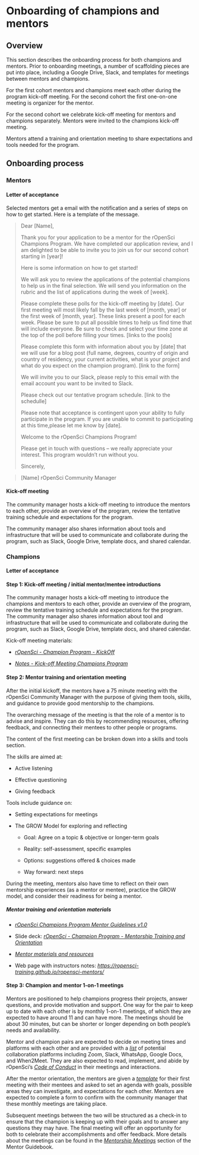 # Onboarding of champions and mentors

## Overview

This section describes the onboarding process for both champions and
mentors. Prior to onboarding meetings, a number of scaffolding pieces
are put into place, including a Google Drive, Slack, and templates for
meetings between mentors and champions. 

For the first cohort mentors and champions meet each other during the program kick-off
meeting. For the second cohort the first one-on-one meeting is organizer for the mentor. 

For the second cohort we celebrate kick-off meeting for mentors and champions separately. 
Mentors were invited to the champions kick-off meeting.

Mentors attend a training and orientation meeting to
share expectations and tools needed for the program.

## Onboarding process

### Mentors

#### Letter of acceptance 

Selected mentors get a email with the notification and a series of steps on how to get started. Here is a template of the message.

> Dear [Name],
>
>Thank you for your application to be a mentor for the rOpenSci Champions Program. We have completed our application review, and I am delighted to be able to invite you to join us for our second cohort starting in [year]!
>
>Here is some information on how to get started!
>
>We will ask you to review the applications of the potential champions to help us in the final selection. We will send you information on the rubric and the list of applications during the week of [week].
>
>Please complete these polls for the kick-off meeting by [date]. Our first meeting will most likely fall by the last week of [month, year] or the first week of [month, year]. These links present a pool for each week. Please be sure to put all possible times to help us find time that will include everyone. Be sure to check and select your time zone at the top of the poll before filling your times. [links to the pools]
>
>Please complete this form with information about you by [date] that we will use for a blog post (full name, degrees, country of origin and country of residency, your current activities, what is your project and what do you expect on the champion program). [link to the form]
>
>We will invite you to our Slack, please reply to this email with the email account you want to be invited to Slack.
>
>Please check out our tentative program schedule. [link to the schedulle]
>
>Please note that acceptance is contingent upon your ability to fully participate in the program. If you are unable to commit to participating at this time,please let me know by [date].
>
>Welcome to the rOpenSci Champions Program!
>
>Please get in touch with questions – we really appreciate your interest. This program wouldn’t run without you.
>
>Sincerely,

> [Name] 
> rOpenSci Community Manager

#### Kick-off meeting

The community manager hosts a kick-off meeting to introduce the mentors to each other, provide an overview of the program,
review the tentative training schedule and expectations for the program.

The community manager also shares information about tools and
infrastructure that will be used to communicate and collaborate during
the program, such as Slack, Google Drive, template docs, and shared
calendar.




### Champions

#### Letter of acceptance 

#### Step 1: Kick-off meeting / initial mentor/mentee introductions

The community manager hosts a kick-off meeting to introduce the
champions and mentors to each other, provide an overview of the program,
review the tentative training schedule and expectations for the program.
The community manager also shares information about tool and
infrastructure that will be used to communicate and collaborate during
the program, such as Slack, Google Drive, template docs, and shared
calendar.

Kick-off meeting materials:

- [*rOpenSci - Champion Program -
  KickOff*](https://docs.google.com/presentation/d/1K4HDAvxk3MkKN2DCr_oYSx1lE73fDI8Ri1Bxo8z83ow/edit#slide=id.g1db4e36fb1d_1_0)

- [*Notes - Kick-off Meeting Champions
  Program*](https://docs.google.com/document/d/1qH6FyBo-ZJ-KM5FTR-XNauAMPGRbW7csc7I02eRaNYQ/edit)

#### Step 2: Mentor training and orientation meeting

After the initial kickoff, the mentors have a 75 minute meeting with the
rOpenSci Community Manager with the purpose of giving them tools,
skills, and guidance to provide good mentorship to the champions.

The overarching message of the meeting is that the role of a mentor is
to advise and inspire. They can do this by recommending resources,
offering feedback, and connecting their mentees to other people or
programs.

The content of the first meeting can be broken down into a skills and
tools section.

The skills are aimed at:

- Active listening

- Effective questioning

- Giving feedback

Tools include guidance on:

- Setting expectations for meetings

- The GROW Model for exploring and reflecting

  - Goal: Agree on a topic & objective or longer-term goals

  - Reality: self-assessment, specific examples

  - Options: suggestions offered & choices made

  - Way forward: next steps

During the meeting, mentors also have time to reflect on their own
mentorship experiences (as a mentor or mentee), practice the GROW model,
and consider their readiness for being a mentor.

##### Mentor training and orientation materials

- [*rOpenSci Champions Program Mentor Guidelines
  v1.0*](https://docs.google.com/document/d/1oEN_6anF2hlUJcHOqL78kVDK9W1pl4zW3BUtgozI0AE/edit#)

- Slide deck: [*rOpenSci - Champion Program - Mentorship Training and
  Orientation*](https://docs.google.com/presentation/d/1qAv8IfSMRRGbQlwOkyM7QvnYQSEvL-cUFPj72ixNgN4/edit)

- [*Mentor materials and
  resources*](https://drive.google.com/drive/folders/1IAMCn01yh_YeAngkcb1rcvCgnp5OT0t8)

- Web page with instructors notes:
  [*https://ropensci-training.github.io/ropensci-mentors/*](https://ropensci-training.github.io/ropensci-mentors/)

#### Step 3: Champion and mentor 1-on-1 meetings

Mentors are positioned to help champions progress their projects, answer
questions, and provide motivation and support. One way for the pair to
keep up to date with each other is by monthly 1-on-1 meetings, of which
they are expected to have around 11 and can have more. The meetings
should be about 30 minutes, but can be shorter or longer depending on
both people’s needs and availability.

Mentor and champion pairs are expected to decide on meeting times and
platforms with each other and are provided with a
[*list*](https://docs.google.com/document/d/1oEN_6anF2hlUJcHOqL78kVDK9W1pl4zW3BUtgozI0AE/edit#heading=h.ierqx96guq2c)
of potential collaboration platforms including Zoom, Slack, WhatsApp,
Google Docs, and When2Meet. They are also expected to read, implement,
and abide by rOpenSci’s [*Code of
Conduct*](https://ropensci.org/code-of-conduct/) in their meetings and
interactions.

After the mentor orientation, the mentors are given a
[*template*](https://docs.google.com/document/d/1vjmfbjv9ABJ6fkbtQRMFPydJZ3ypKOIpZ-xf7_iBhvo/edit)
for their first meeting with their mentees and asked to set an agenda
with goals, possible areas they can investigate, and expectations for
each other. Mentors are expected to complete a form to confirm with the
community manager that these monthly meetings are taking place.

Subsequent meetings between the two will be structured as a check-in to
ensure that the champion is keeping up with their goals and to answer
any questions they may have. The final meeting will offer an opportunity
for both to celebrate their accomplishments and offer feedback. More
details about the meetings can be found in the [*Mentorship
Meetings*](https://docs.google.com/document/d/1oEN_6anF2hlUJcHOqL78kVDK9W1pl4zW3BUtgozI0AE/edit#heading=h.k5vsm0igh6zd)
section of the Mentor Guidebook.
